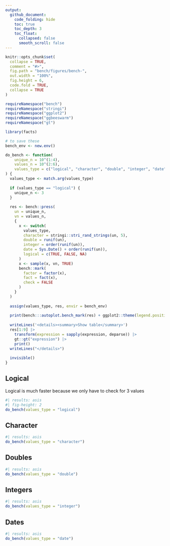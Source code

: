 ```yaml
---
output: 
  github_document:
    code_folding: hide
    toc: true
    toc_depth: 3
    toc_float:
      collapsed: false
      smooth_scroll: false
---
```


<!-- bench/bench.md is generated from bench/bench.Rmd. Please edit that file -->

```r
knitr::opts_chunk$set(
  collapse = TRUE,
  comment = "#>",
  fig.path = "bench/figures/bench-",
  out.width = "100%",
  fig.height = 6,
  code.fold = TRUE,
  collapse = TRUE
)

requireNamespace("bench")
requireNamespace("stringi")
requireNamespace("ggplot2")
requireNamespace("ggbeeswarm")
requireNamespace("gt")
```

```r
library(facts)
```

```r
# to save these
bench_env <- new.env()

do_bench <- function(
    unique_n = 10^(1:4), 
    values_n = 10^(2:6), 
    values_type = c("logical", "character", "double", "integer", "date")
) {
  values_type <- match.arg(values_type)
  
  if (values_type == "logical") {
    unique_n <- 3
  }
  
  res <- bench::press(
    un = unique_n,
    vn = values_n,
    {
      x <- switch(
        values_type,
        character = stringi::stri_rand_strings(un, 5),
        double = runif(un),
        integer = order(runif(un)),
        date = Sys.Date() + order(runif(un)),
        logical = c(TRUE, FALSE, NA)
      )
      x <- sample(x, vn, TRUE)
      bench::mark(
        factor = factor(x),
        fact = fact(x),
        check = FALSE
      )
    }
  )
  
  assign(values_type, res, envir = bench_env)
  
  print(bench:::autoplot.bench_mark(res) + ggplot2::theme(legend.position = "top"))
  
  writeLines('<details><summary>Show table</summary>')
  res[1:9] |>
    transform(expression = sapply(expression, deparse)) |>
    gt::gt("expression") |> 
    print()
  writeLines("</details>")
  
  invisible()
}
```

## Logical

Logical is much faster because we only have to check for 3 values

```r
#| results: asis
#| fig-height: 2
do_bench(values_type = "logical")
```


## Character

```r
#| results: asis
do_bench(values_type = "character")
```

## Doubles

```r
#| results: asis
do_bench(values_type = "double")
```

## Integers

```r
#| results: asis
do_bench(values_type = "integer")
```

## Dates

```r
#| results: asis
do_bench(values_type = "date")
```

